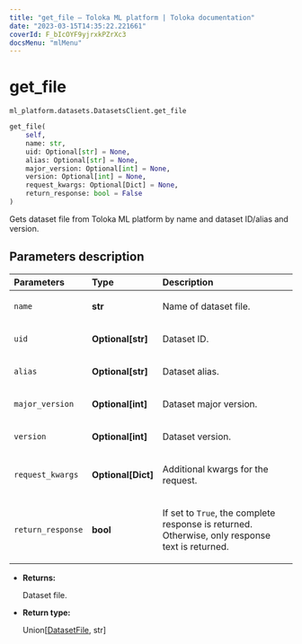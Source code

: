 ```yaml
---
title: "get_file — Toloka ML platform | Toloka documentation"
date: "2023-03-15T14:35:22.221661"
coverId: F_bIcOYF9yjrxkPZrXc3
docsMenu: "mlMenu"
---
```


# get_file

`ml_platform.datasets.DatasetsClient.get_file`

```python
get_file(
    self,
    name: str,
    uid: Optional[str] = None,
    alias: Optional[str] = None,
    major_version: Optional[int] = None,
    version: Optional[int] = None,
    request_kwargs: Optional[Dict] = None,
    return_response: bool = False
)
```

Gets dataset file from Toloka ML platform by name and dataset ID/alias and version.

## Parameters description

| Parameters | Type | Description |
| :----------| :----| :-----------|
`name`|**str**|<p>Name of dataset file.</p>
`uid`|**Optional\[str\]**|<p>Dataset ID.</p>
`alias`|**Optional\[str\]**|<p>Dataset alias.</p>
`major_version`|**Optional\[int\]**|<p>Dataset major version.</p>
`version`|**Optional\[int\]**|<p>Dataset version.</p>
`request_kwargs`|**Optional\[Dict\]**|<p>Additional kwargs for the request.</p>
`return_response`|**bool**|<p>If set to `True`, the complete response is returned. Otherwise, only response text is returned.</p>

* **Returns:**

  Dataset file.

* **Return type:**

  Union\[[DatasetFile](/docs/toloka-ml/reference/ml_platform.datasets.DatasetFile), str\]